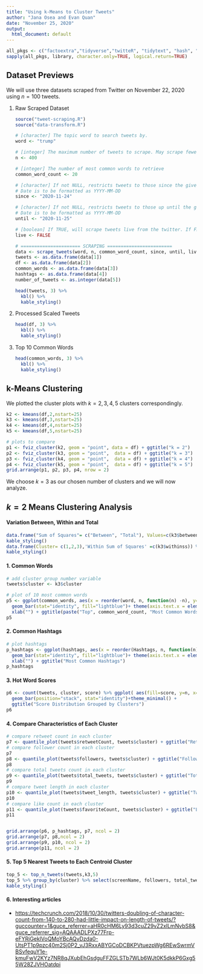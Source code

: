 ```yaml
---
title: "Using k-Means to Cluster Tweets"
author: "Jana Osea and Evan Quan"
date: "November 25, 2020"
output:
  html_document: default
---
```


```r
all_pkgs <- c("factoextra","tidyverse","twitteR", "tidytext", "hash", "openssl", "httpuv", "gridExtra", "hrbrthemes", "kableExtra")
sapply(all_pkgs, library, character.only=TRUE, logical.return=TRUE)
```

## Dataset Previews

We will use three datasets scraped from Twitter on November 22, 2020 using $n=100$ tweets.

1. Raw Scraped Dataset

    ```r
    source("tweet-scraping.R")
    source("data-transform.R")

    # [character] The topic word to search tweets by.
    word <- "trump"

    # [integer] The maximum number of tweets to scrape. May scrape fewer if not enough tweets match the topic.
    n <- 400

    # [integer] The number of most common words to retrieve
    common_word_count <- 20

    # [character] If not NULL, restricts tweets to those since the given date.
    # Date is to be formatted as YYYY-MM-DD
    since <- "2020-11-24"

    # [character] If not NULL, restricts tweets to those up until the given date.
    # Date is to be formatted as YYYY-MM-DD
    until <- "2020-11-25"

    # [boolean] If TRUE, will scrape tweets live from the twitter. If FALSE, will retrieve tweet data from tweets_raw.csv
    live <- FALSE

    # ====================== SCRAPING ========================
    data <- scrape_tweets(word, n, common_word_count, since, until, live)
    tweets <- as.data.frame(data[1])
    df <- as.data.frame(data[2])
    common_words <- as.data.frame(data[3])
    hashtags <- as.data.frame(data[4])
    number_of_tweets <- as.integer(data[5])
    ```


    ```r
    head(tweets, 3) %>%
      kbl() %>%
      kable_styling()
    ```

2. Processed Scaled Tweets

    ```r
    head(df, 3) %>%
      kbl() %>%
      kable_styling()
    ```

3. Top 10 Common Words

    ```r
    head(common_words, 3) %>%
      kbl() %>%
      kable_styling()
    ```

## k-Means Clustering

We plotted the cluster plots with $k=2,3,4,5$ clusters correspondingly.
```r
k2 <- kmeans(df,2,nstart=25)
k3 <- kmeans(df,3,nstart=25)
k4 <- kmeans(df,4,nstart=25)
k5 <- kmeans(df,5,nstart=25)

# plots to compare
p1 <- fviz_cluster(k2, geom = "point", data = df) + ggtitle("k = 2")
p2 <- fviz_cluster(k3, geom = "point",  data = df) + ggtitle("k = 3")
p3 <- fviz_cluster(k4, geom = "point",  data = df) + ggtitle("k = 4")
p4 <- fviz_cluster(k5, geom = "point",  data = df) + ggtitle("k = 5")
grid.arrange(p1, p2, p3, p4, nrow = 2)
```

We choose $k=3$ as our chosen number of clusters and we will now analyze.

## $k=2$ Means Clustering Analysis

#### Variation Between, Within and Total

```r
data.frame("Sum of Squares"= c("Between", "Total"), Values=c(k3$betweenss, k3$totss)) %>% kbl() %>%
kable_styling()
data.frame(Cluster= c(1,2,3),'Within Sum of Squares' =c(k3$withinss)) %>% kbl() %>%
kable_styling()
```

#### 1. Common Words

  ```r
  # add cluster group number variable
  tweets$cluster <- k3$cluster

  # plot of 10 most common words
  p5 <- ggplot(common_words, aes(x = reorder(word, n, function(n) -n), y=n)) +
    geom_bar(stat="identity", fill="lightblue")+ theme(axis.text.x = element_text(angle = 60, hjust = 1)) +
    xlab("") + ggtitle(paste("Top", common_word_count, "Most Common Words"))
  p5
  ```

#### 2. Common Hashtags

  ```r
  # plot hashtags
  p_hashtags <- ggplot(hashtags, aes(x = reorder(Hashtags, n, function(n) -n), y=n)) +
    geom_bar(stat="identity", fill="lightblue")+ theme(axis.text.x = element_text(angle = 60, hjust = 1)) +
    xlab("") + ggtitle("Most Common Hashtags")
  p_hashtags
  ```

#### 3. Hot Word Scores

  ```r
  p6 <- count(tweets, cluster, score) %>% ggplot( aes(fill=score, y=n, x=cluster)) +
    geom_bar(position="stack", stat="identity")+theme_minimal() +
    ggtitle("Score Distribution Grouped by Clusters")
  p6
  ```

#### 4. Compare Characteristics of Each Cluster

  ```r
  # compare retweet count in each cluster
  p7 <- quantile_plot(tweets$retweetCount, tweets$cluster) + ggtitle("Retweet Count")
  # compare follower count in each cluster
  p7
  p8 <- quantile_plot(tweets$followers, tweets$cluster) + ggtitle("Followers Count")
  p8
  # compare total tweets count in each cluster
  p9 <- quantile_plot(tweets$total_tweets, tweets$cluster) + ggtitle("Total Tweets Count")
  p9
  # compare tweet length in each cluster
  p10 <- quantile_plot(tweets$tweet_length, tweets$cluster) + ggtitle("Tweet Length")
  p10
  # compare like count in each cluster
  p11 <- quantile_plot(tweets$favoriteCount, tweets$cluster) + ggtitle("Likes Count")
  p11


  grid.arrange(p6, p_hashtags, p7, ncol = 2)
  grid.arrange(p7, p8,ncol = 2)
  grid.arrange(p9, p10, ncol = 2)
  grid.arrange(p11, ncol = 2)
  ```


#### 5. Top 5 Nearest Tweets to Each Centroid Cluster

```r
top_5 <- top_n_tweets(tweets,k3,5)
top_5 %>% group_by(cluster) %>% select(screenName, followers, total_tweets, location, score) %>% kbl() %>%
kable_styling()
```


#### 6. Interesting articles

- <https://techcrunch.com/2018/10/30/twitters-doubling-of-character-count-from-140-to-280-had-little-impact-on-length-of-tweets/?guccounter=1&guce_referrer=aHR0cHM6Ly93d3cuZ29vZ2xlLmNvbS8&guce_referrer_sig=AQAAADLPXz77Frp-eFYRiGeklVoQMoYBcAQvDzda0-UtsPT1p9pzc40m2Sj0P2_vJ3RxxABYGCoDCBKPVtuezpWg6REwSwrmVBSvfequY1e-kmuFwV2KYz7NR8qJXubEhGsdguFFZGLSTb7WLb6WJt0K5dkkP6Gxg55W28ZJVHOatdpi>
